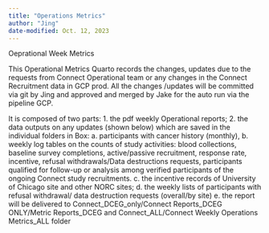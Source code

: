```yaml
---
title: "Operations Metrics"
author: "Jing"
date-modified: Oct. 12, 2023
---
```

Oeprational Week Metrics

This Operational Metrics Quarto records the changes, updates due to the requests from Connect Operational team or any changes in the Connect Recruitment data in GCP prod. All the changes /updates will be committed via git by Jing and approved and merged by Jake for the auto run via the pipeline GCP.

It is composed of two parts: 1. the pdf weekly Operational reports;
                             2. the data outputs on any updates (shown below) which are saved in the individual folders in Box: 
                                a. participants with cancer history (monthly), 
                                b. weekly log tables on the counts of study activities: blood collections, baseline survey completions, active/passive recruitment, response rate, incentive, refusal withdrawals/Data destructions requests, participants qualified for follow-up or analysis among verified participants of the ongoing Connect study recruitments.
                                c. the incentive records of University of Chicago site and other NORC sites;
                                d. the weekly lists of participants with refusal withdrawal/ data destruction requests (overall/by site) 
                                e. the report will be delivered to Connect_DCEG_only/Connect Reports_DCEG ONLY/Metric Reports_DCEG  and Connect_ALL/Connect Weekly Operations Metrics_ALL folder

